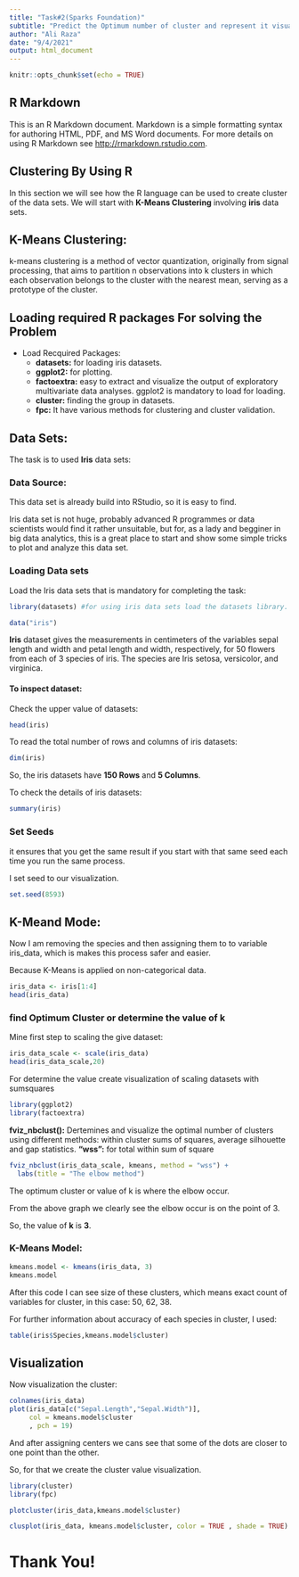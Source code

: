 ---
title: "Task#2(Sparks Foundation)"
subtitle: "Predict the Optimum number of cluster and represent it visually"
author: "Ali Raza"
date: "9/4/2021"
output: html_document
---

```{r setup, include=FALSE}
knitr::opts_chunk$set(echo = TRUE)
```

## R Markdown

This is an R Markdown document. Markdown is a simple formatting syntax for authoring HTML, PDF, and MS Word documents. For more details on using R Markdown see <http://rmarkdown.rstudio.com>.

## Clustering By Using R

In this section we will see how the R language can be used to create cluster of the data sets. We will start with **K-Means Clustering** involving **iris** data sets.

## K-Means Clustering:

k-means clustering is a method of vector quantization, originally from signal processing, that aims to partition n observations into k clusters in which each observation belongs to the cluster with the nearest mean, serving as a prototype of the cluster.

## Loading required R packages For solving the Problem

* Load Recquired Packages:
  + **datasets:** for loading iris datasets.
  + **ggplot2:**  for plotting.
  + **factoextra:** easy to extract and visualize the output of exploratory multivariate data analyses. ggplot2 is mandatory to load for loading.
  + **cluster:**  finding the group in datasets.
  + **fpc:**      It have various methods for clustering and cluster validation.
  

## Data Sets:
The task is to used **Iris** data sets:

### Data Source:
This data set is already build into RStudio, so it is easy to find.

Iris data set is not huge, probably advanced R programmes or data scientists would find it rather unsuitable, but for, as a lady and begginer in big data analytics, this is a great place to start and show some simple tricks to plot and analyze this data set.

### Loading Data sets
Load the Iris data sets that is mandatory for completing the task:

```{r echo=TRUE}
library(datasets) #for using iris data sets load the datasets library.

data("iris")
```

**Iris** dataset gives the measurements in centimeters of the variables sepal length and width and petal length and width, respectively, for 50 flowers from each of 3 species of iris. The species are Iris setosa, versicolor, and virginica.

#### To inspect dataset:

Check the upper value of datasets:
```{r echo=TRUE}
head(iris)
```

To read the total number of rows and columns of iris datasets:
```{r echo=TRUE}
dim(iris)
```

So, the iris datasets have **150 Rows** and **5 Columns**.

To check the details of iris datasets:
```{r echo=TRUE}
summary(iris)
```

### Set Seeds
it ensures that you get the same result if you start with that same seed each time you run the same process.

I set seed to our visualization.
```{r echo=TRUE}
set.seed(8593)
```


## K-Meand Mode:

Now I am removing the species and then assigning them to to variable iris_data, which is makes this process safer and easier.

Because K-Means is applied on non-categorical data.

```{r echo=TRUE}
iris_data <- iris[1:4]
head(iris_data)
```

### find Optimum Cluster or determine the value of k

Mine first step to scaling the give dataset:
```{r echo=TRUE}
iris_data_scale <- scale(iris_data)
head(iris_data_scale,20)
```


For determine the value create visualization of scaling datasets with sumsquares
```{r eval=TRUE}
library(ggplot2)
library(factoextra)
```

**fviz_nbclust():** Dertemines and visualize the optimal number of clusters using different methods: within cluster sums of squares, average silhouette and gap statistics.
**"wss":** for total within sum of square
```{r echo=TRUE}
fviz_nbclust(iris_data_scale, kmeans, method = "wss") + 
  labs(title = "The elbow method")

```

The optimum cluster or value of k is where the elbow occur.

From the above graph we clearly see the elbow occur is on the point of 3.

So, the value of **k** is **3**.

### K-Means Model:
```{r echo=TRUE}
kmeans.model <- kmeans(iris_data, 3)
kmeans.model
```

After this code I can see size of these clusters, which means exact count of variables for cluster, in this case: 50, 62, 38.

For further information about accuracy of each species in cluster, I used:
```{r echo=TRUE}
table(iris$Species,kmeans.model$cluster)
```

## Visualization

Now visualization the cluster:
```{r echo=TRUE}
colnames(iris_data)
plot(iris_data[c("Sepal.Length","Sepal.Width")], 
     col = kmeans.model$cluster
     , pch = 19)
```

And after assigning centers we cans see that some of the dots are closer to one point than the other.

So, for that we create the cluster value visualization.

```{r eval=TRUE}
library(cluster)
library(fpc)
```

```{r echo=TRUE}
plotcluster(iris_data,kmeans.model$cluster)
```

```{r echo=TRUE}
clusplot(iris_data, kmeans.model$cluster, color = TRUE , shade = TRUE)
```

# Thank You!